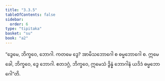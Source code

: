 ```yaml
---
title: "3.3.5"
tableOfContents: false
sidebar:
  order: 6
type: "tipitaka"
basket: "su"
book: "a2"
---
```



<DynamicBreadcrumb />

<Division number="146" book="a2">

<Paragraph number="237" book="a2">
“ဒွေမေ, ဘိက္ခဝေ, ဘောဂါ. ကတမေ ဒွေ? အာမိသဘောဂေါ စ ဓမ္မဘောဂေါ စ. ဣမေ ခေါ, ဘိက္ခဝေ, ဒွေ ဘောဂါ. ဧတဒဂ္ဂံ, ဘိက္ခဝေ, ဣမေသံ ဒွိန္နံ ဘောဂါနံ ယဒိဒံ ဓမ္မဘောဂေါ”တိ.
</Paragraph>
</Division>